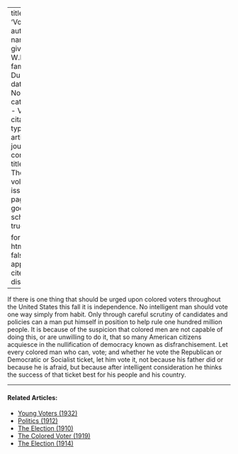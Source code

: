 
---
title: 'Voting'
author:
  - name:
      given: W.E.B.
      family: Du Bois
date: Nov. 1910
categories: 
  - Voting
citation: 
  type: article-journal
  container-title: The Crisis
  volume: 1
  issue: 1
  page: 11
google-scholar: true

format:
  html:
    toc: false
    appendix-cite-as: display
---


If there is one thing that should be urged upon colored voters throughout the United States this fall it is independence. No intelligent man should vote one way simply from habit. Only through careful scrutiny of candidates and policies can a man put himself in position to help rule one hundred million people. It is because of the suspicion that colored men are not capable of doing this, or are unwilling to do it, that so many American citizens acquiesce in the nullification of democracy known as disfranchisement. Let every colored man who can, vote; and whether he vote the Republican or Democratic or Socialist ticket, let him vote it, not because his father did or because he is afraid, but because after intelligent consideration he thinks the success of that ticket best for his people and his country.

<!-- Similar articles start here -->
<div  class="clear-wrap"></div>
<hr>
#### Related Articles:

* [Young Voters (1932)](/Volumes/39/09/young_voters.html)
* [Politics (1912)](/Volumes/04/04/politics.html)
* [The Election (1910)](/Volumes/01/02/election.html)
* [The Colored Voter (1919)](/Volumes/17/01/colored_voter.html)
* [The Election (1914)](/Volumes/09/02/election.html)

<!-- Similar articles end here -->